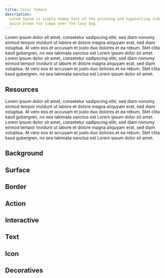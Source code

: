 ```yaml
---
title: Color Tokens
description:
  Lorem Ipsum is simply dummy text of the printing and typesetting industry. The
  quick brown fox jumps over the lazy dog.
---
```


Lorem ipsum dolor sit amet, consetetur sadipscing elitr, sed diam nonumy eirmod
tempor invidunt ut labore et dolore magna aliquyam erat, sed diam voluptua. At
vero eos et accusam et justo duo dolores et ea rebum. Stet clita kasd gubergren,
no sea takimata sanctus est Lorem ipsum dolor sit amet. Lorem ipsum dolor sit
amet, consetetur sadipscing elitr, sed diam nonumy eirmod tempor invidunt ut
labore et dolore magna aliquyam erat, sed diam voluptua. At vero eos et accusam
et justo duo dolores et ea rebum. Stet clita kasd gubergren, no sea takimata
sanctus est Lorem ipsum dolor sit amet.

## Resources

Lorem ipsum dolor sit amet, consetetur sadipscing elitr, sed diam nonumy eirmod
tempor invidunt ut labore et dolore magna aliquyam erat, sed diam voluptua. At
vero eos et accusam et justo duo dolores et ea rebum. Stet clita kasd gubergren,
no sea takimata sanctus est Lorem ipsum dolor sit amet. Lorem ipsum dolor sit
amet, consetetur sadipscing elitr, sed diam nonumy eirmod tempor invidunt ut
labore et dolore magna aliquyam erat, sed diam voluptua. At vero eos et accusam
et justo duo dolores et ea rebum. Stet clita kasd gubergren, no sea takimata
sanctus est Lorem ipsum dolor sit amet.

## Background

<ColorTokens colorCategory="background" />

## Surface

<ColorTokens colorCategory="surface" />

## Border

<ColorTokens colorCategory="border" />

## Action

<ColorTokens colorCategory="action" />

## Interactive

<ColorTokens colorCategory="interactive" />

## Text

<ColorTokens colorCategory="text" />

## Icon

<ColorTokens colorCategory="icon" />

## Decoratives

<ColorTokens colorCategory="decoratives" />
